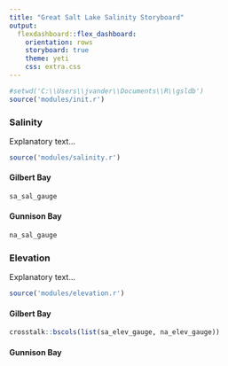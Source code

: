 ```yaml
---
title: "Great Salt Lake Salinity Storyboard"
output: 
  flexdashboard::flex_dashboard:
    orientation: rows
    storyboard: true
    theme: yeti
    css: extra.css
---
```



```r
#setwd('C:\\Users\\jvander\\Documents\\R\\gsldb')
source('modules/init.r')
```


### Salinity
Explanatory text...
```r
source('modules/salinity.r')
```

#### Gilbert Bay
```r
sa_sal_gauge
```

#### Gunnison Bay
```r
na_sal_gauge
```




### Elevation
Explanatory text...
```r
source('modules/elevation.r')
```

#### Gilbert Bay
```r
crosstalk::bscols(list(sa_elev_gauge, na_elev_gauge))
```

#### Gunnison Bay
```r
```












